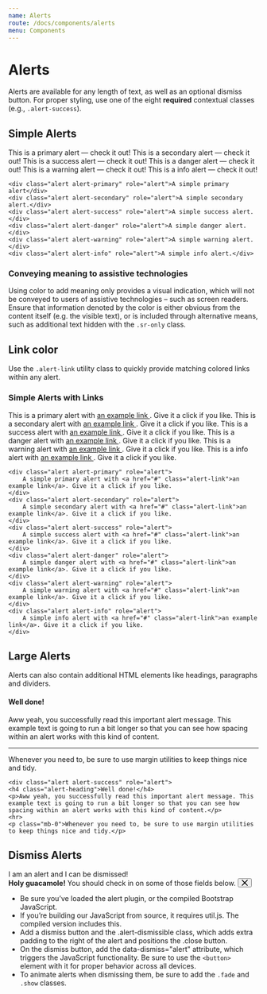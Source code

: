 ```yaml
---
name: Alerts
route: /docs/components/alerts
menu: Components
---
```



# Alerts

Alerts are available for any length of text, as well as an optional dismiss button. For proper styling, use one of the eight **required** contextual classes (e.g., `.alert-success`).

## Simple Alerts

<Playground>
	<Alert color="primary">This is a primary alert — check it out!</Alert>
	<Alert color="secondary">This is a secondary alert — check it out!</Alert>
	<Alert color="success">This is a success alert — check it out!</Alert>
	<Alert color="danger">This is a danger alert — check it out!</Alert>
	<Alert color="warning">This is a warning alert — check it out!</Alert>
	<Alert color="info">This is a info alert — check it out!</Alert>
</Playground>

    <div class="alert alert-primary" role="alert">A simple primary alert</div>
    <div class="alert alert-secondary" role="alert">A simple secondary alert.</div>
    <div class="alert alert-success" role="alert">A simple success alert.</div>
    <div class="alert alert-danger" role="alert">A simple danger alert.</div>
    <div class="alert alert-warning" role="alert">A simple warning alert.</div>
    <div class="alert alert-info" role="alert">A simple info alert.</div>

### Conveying meaning to assistive technologies

Using color to add meaning only provides a visual indication, which will not be conveyed to users of assistive technologies – such as screen readers. Ensure that information denoted by the color is either obvious from the content itself (e.g. the visible text), or is included through alternative means, such as additional text hidden with the `.sr-only` class.

## Link color

Use the `.alert-link` utility class to quickly provide matching colored links within any alert.

### Simple Alerts with Links

<Playground>
	<Alert color="primary">
		This is a primary alert with
		<a href="#" className="alert-link">
			an example link
		</a>
		. Give it a click if you like.
	</Alert>
	<Alert color="secondary">
		This is a secondary alert with
		<a href="#" className="alert-link">
			an example link
		</a>
		. Give it a click if you like.
	</Alert>
	<Alert color="success">
		This is a success alert with
		<a href="#" className="alert-link">
			an example link
		</a>
		. Give it a click if you like.
	</Alert>
	<Alert color="danger">
		This is a danger alert with
		<a href="#" className="alert-link">
			an example link
		</a>
		. Give it a click if you like.
	</Alert>
	<Alert color="warning">
		This is a warning alert with
		<a href="#" className="alert-link">
			an example link
		</a>
		. Give it a click if you like.
	</Alert>
	<Alert color="info">
		This is a info alert with
		<a href="#" className="alert-link">
			an example link
		</a>
		. Give it a click if you like.
	</Alert>

</Playground>

    <div class="alert alert-primary" role="alert">
        A simple primary alert with <a href="#" class="alert-link">an example link</a>. Give it a click if you like.
    </div>
    <div class="alert alert-secondary" role="alert">
        A simple secondary alert with <a href="#" class="alert-link">an example link</a>. Give it a click if you like.
    </div>
    <div class="alert alert-success" role="alert">
        A simple success alert with <a href="#" class="alert-link">an example link</a>. Give it a click if you like.
    </div>
    <div class="alert alert-danger" role="alert">
        A simple danger alert with <a href="#" class="alert-link">an example link</a>. Give it a click if you like.
    </div>
    <div class="alert alert-warning" role="alert">
        A simple warning alert with <a href="#" class="alert-link">an example link</a>. Give it a click if you like.
    </div>
    <div class="alert alert-info" role="alert">
        A simple info alert with <a href="#" class="alert-link">an example link</a>. Give it a click if you like.
    </div>

## Large Alerts

Alerts can also contain additional HTML elements like headings, paragraphs and dividers.

<Playground>
	<Alert color="success">
		<h4 className="alert-heading">Well done!</h4>
		<p>
			Aww yeah, you successfully read this important alert message. This
			example text is going to run a bit longer so that you can see how
			spacing within an alert works with this kind of content.
		</p>
		<hr />
		<p className="mb-0">
			Whenever you need to, be sure to use margin utilities to keep things
			nice and tidy.
		</p>
	</Alert>
</Playground>

    <div class="alert alert-success" role="alert">
    <h4 class="alert-heading">Well done!</h4>
    <p>Aww yeah, you successfully read this important alert message. This example text is going to run a bit longer so that you can see how spacing within an alert works with this kind of content.</p>
    <hr>
    <p class="mb-0">Whenever you need to, be sure to use margin utilities to keep things nice and tidy.</p>

## Dismiss Alerts

<Playground>
	<UncontrolledAlert color="info">I am an alert and I can be dismissed!</UncontrolledAlert>
</Playground>


<div class="alert alert-warning alert-dismissible fade show" role="alert">
    <strong>Holy guacamole!</strong> You should check in on some of those fields below.
    <button type="button" class="close" data-dismiss="alert" aria-label="Close">
        <span aria-hidden="true"><svg version="1.1" xmlns="http://www.w3.org/2000/svg" width="12" height="12" viewBox="0 0 32 32" stroke="black" stroke-width="3" ><path d="M16.8 16l14.464-14.464q0.096-0.064 0.128-0.192t0.032-0.192q0-0.128-0.032-0.224t-0.128-0.192v0q-0.064-0.096-0.192-0.128t-0.224-0.032-0.192 0.032-0.192 0.128l-14.464 14.464-14.464-14.464q-0.064-0.096-0.16-0.128t-0.224-0.032-0.224 0.032-0.192 0.128v0q-0.064 0.064-0.128 0.192t-0.032 0.224q0 0.096 0.032 0.192t0.128 0.192l14.464 14.464-14.464 14.464q-0.064 0.064-0.128 0.192t-0.032 0.192q0 0.128 0.032 0.224t0.128 0.192v0q0.064 0.096 0.192 0.128t0.192 0.032h0.032q0.128 0 0.224-0.032t0.16-0.128l14.464-14.464 14.464 14.464q0.064 0.096 0.192 0.128t0.192 0.032q0.128 0 0.224-0.032t0.192-0.128v0q0.096-0.064 0.128-0.192t0.032-0.224-0.032-0.192-0.128-0.192v0z"></path></svg></span>
    </button>
</div>


-   Be sure you’ve loaded the alert plugin, or the compiled Bootstrap JavaScript.
-   If you’re building our JavaScript from source, it requires util.js. The compiled version includes this.
-   Add a dismiss button and the .alert-dismissible class, which adds extra padding to the right of the alert and positions the .close button.
-   On the dismiss button, add the data-dismiss="alert" attribute, which triggers the JavaScript functionality. Be sure to use the `<button>` element with it for proper behavior across all devices.
-   To animate alerts when dismissing them, be sure to add the `.fade` and `.show` classes.
